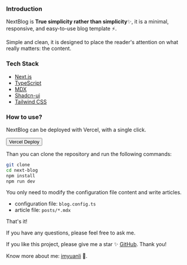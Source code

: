 
### Introduction

NextBlog is **True simplicity rather than simplicity**✨, it is a minimal, responsive, and easy-to-use blog template ⚡.

Simple and clean, it is designed to place the reader's attention on what really matters: the content.

### Tech Stack

-   [Next.js](https://nextjs.org/)
-   [TypeScript](https://www.typescriptlang.org/)
-   [MDX](https://mdxjs.com/)
-   [Shadcn-ui](https://ui.shadcn.com/)
-   [Tailwind CSS](https://tailwindcss.com/)

### How to use?

NextBlog can be deployed with Vercel, with a single click.

[<Button>Vercel Deploy</Button>](https://vercel.com/new/git/external?repository-url=https://github.com/imyuanli/next-blog)

Than you can clone the repository and run the following commands:

```bash
git clone
cd next-blog
npm install
npm run dev
```

You only need to modify the configuration file content and write articles.

-   configuration file: `blog.config.ts`
-   article file: `posts/*.mdx`

That's it!

If you have any questions, please feel free to ask me.

If you like this project, please give me a star ✨ [GitHub](https://github.com/imyuanli/next-blog). Thank you!

Know more about me: [imyuanli](https://imyuanli.cn) 🥰.

